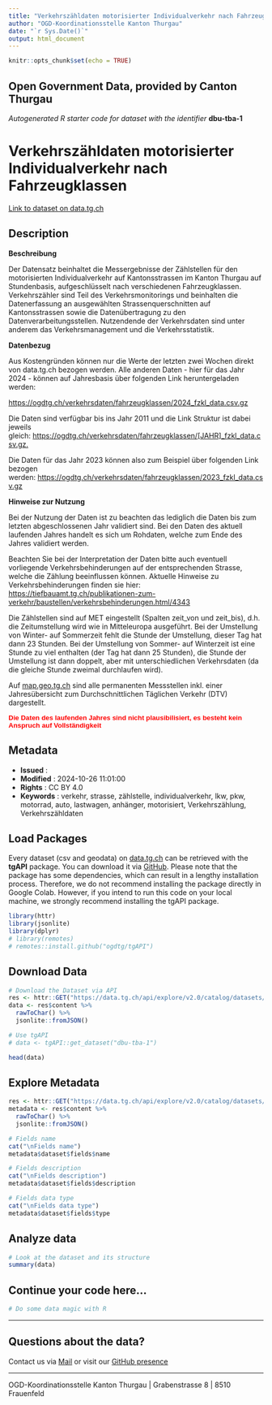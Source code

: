 ```yaml
---
title: "Verkehrszähldaten motorisierter Individualverkehr nach Fahrzeugklassen"
author: "OGD-Koordinationsstelle Kanton Thurgau"
date: "`r Sys.Date()`"
output: html_document
---
```


```r
knitr::opts_chunk$set(echo = TRUE)
```

## Open Government Data, provided by **Canton Thurgau**
*Autogenerated R starter code for dataset with the identifier* **dbu-tba-1**


# **Verkehrszähldaten motorisierter Individualverkehr nach Fahrzeugklassen**

[Link to dataset on data.tg.ch](https://data.tg.ch/explore/dataset/dbu-tba-1/information/)

## Description

<p><b>Beschreibung</b></p> <p>Der Datensatz beinhaltet die Messergebnisse der Zählstellen für den motorisierten Individualverkehr auf Kantonsstrassen im Kanton Thurgau auf Stundenbasis, aufgeschlüsselt nach verschiedenen Fahrzeugklassen.<br>Verkehrszähler sind Teil des Verkehrsmonitorings und beinhalten die Datenerfassung an ausgewählten Strassenquerschnitten auf Kantonsstrassen sowie die Datenübertragung zu den Datenverarbeitungsstellen. Nutzendende der Verkehrsdaten sind unter anderem das Verkehrsmanagement und die Verkehrsstatistik.<br></p><p><b>Datenbezug</b></p> <p>Aus Kostengründen können nur die Werte der letzten zwei Wochen direkt von data.tg.ch bezogen werden. Alle anderen Daten - hier für das Jahr 2024 - können auf Jahresbasis über folgenden Link heruntergeladen werden:<br></p><p><a href='https://ogdtg.ch/verkehrsdaten/fahrzeugklassen/2024_fzkl_data.csv.gz' target='_blank'>https://ogdtg.ch/verkehrsdaten/fahrzeugklassen/2024_fzkl_data.csv.gz</a></p><p>Die Daten sind verfügbar bis ins Jahr 2011 und die Link Struktur ist dabei jeweils gleich: <a href='https://ogdtg.ch/verkehrsdaten/fahrzeugklassen/[JAHR]_fzkl_data.csv.gz.' target='_blank'>https://ogdtg.ch/verkehrsdaten/fahrzeugklassen/[JAHR]_fzkl_data.csv.gz.</a><span style='background-color: rgb(255, 255, 255);'></span></p><p>Die Daten für das Jahr 2023 können also zum Beispiel über folgenden Link bezogen werden: <a href='https://ogdtg.ch/verkehrsdaten/fahrzeugklassen/2023_fzkl_data.csv.gz' target='_blank'>https://ogdtg.ch/verkehrsdaten/fahrzeugklassen/2023_fzkl_data.csv.gz</a><a href='https://ogdtg.ch/verkehrsdaten/fahrzeugklassen/2024_fzkl_data.csv.gz' style='font-family: sans-serif; font-size: 14px; background-color: rgb(255, 255, 255); font-weight: 400;' target='_blank'></a></p><p><b>Hinweise zur Nutzung</b></p><p>Bei der Nutzung der Daten ist zu beachten das lediglich die Daten bis zum letzten abgeschlossenen Jahr validiert sind. Bei den Daten des aktuell laufenden Jahres handelt es sich um Rohdaten, welche zum Ende des Jahres validiert werden.</p><p>Beachten Sie bei der Interpretation der Daten bitte auch eventuell vorliegende Verkehrsbehinderungen auf der entsprechenden Strasse, welche die Zählung beeinflussen können. Aktuelle Hinweise zu Verkehrsbehinderungen finden sie hier:<br><a href='https://tiefbauamt.tg.ch/publikationen-zum-verkehr/baustellen/verkehrsbehinderungen.html/4343' target='_blank'>https://tiefbauamt.tg.ch/publikationen-zum-verkehr/baustellen/verkehrsbehinderungen.html/4343</a></p><p><span style='background-color: rgb(255, 255, 255);'>Die Zählstellen sind auf MET eingestellt (Spalten zeit_von und zeit_bis), d.h. die Zeitumstellung wird wie in Mitteleuropa ausgeführt. Bei der Umstellung von Winter- auf Sommerzeit fehlt die Stunde der Umstellung, dieser Tag hat dann 23 Stunden. Bei der Umstellung von Sommer- auf Winterzeit ist eine Stunde zu viel enthalten (der Tag hat dann 25 Stunden), die Stunde der Umstellung ist dann doppelt, aber mit unterschiedlichen Verkehrsdaten (da die gleiche Stunde zweimal durchlaufen wird).</span></p><p><span style='background-color: rgb(255, 255, 255);'>Auf <a href='https://map.geo.tg.ch/apps/mf-geoadmin3/?lang=de&amp;topic=ech&amp;time=2020&amp;layers=strassenverkehrszaehlung_messdaten&amp;layers_timestamp=20200101&amp;E=2723900.00&amp;N=1269850.00&amp;zoom=0' target='_blank'>map.geo.tg.ch</a> sind alle permanenten Messstellen inkl. einer Jahresübersicht zum Durchschnittlichen Täglichen Verkehr (DTV) dargestellt.</span></p><p><span style='font-weight: bolder;'><span style='font-size: 10pt; font-family: Arial, sans-serif; color: red; background-image: initial; background-position: initial; background-size: initial; background-repeat: initial; background-attachment: initial; background-origin: initial; background-clip: initial;'>Die Daten des laufenden Jahres sind nicht plausibilisiert, es besteht kein Anspruch auf Vollständigkeit</span></span><br></p>

## Metadata

- **Issued**                   : 
- **Modified**                 : 2024-10-26 11:01:00
- **Rights**                   : CC BY 4.0
- **Keywords**                 : verkehr, strasse, zählstelle, individualverkehr, lkw, pkw, motorrad, auto, lastwagen, anhänger, motorisiert, Verkehrszählung, Verkehrszähldaten

## Load Packages

Every dataset (csv and geodata) on [data.tg.ch](https://data.tg.ch/pages/start/) can be retrieved with the **tgAPI** package. You can download it via [GitHub](https://github.com/ogdtg/tgAPI). Please note that the package has some dependencies, which can result in a lengthy installation process. Therefore, we do not recommend installing the package directly in Google Colab. However, if you intend to run this code on your local machine, we strongly recommend installing the tgAPI package.

```r
library(httr)
library(jsonlite)
library(dplyr)
# library(remotes)
# remotes::install.github("ogdtg/tgAPI")

```


## Download Data


```r
# Download the Dataset via API
res <- httr::GET("https://data.tg.ch/api/explore/v2.0/catalog/datasets/dbu-tba-1/exports/json")
data <- res$content %>%
  rawToChar() %>%
  jsonlite::fromJSON()

# Use tgAPI
# data <- tgAPI::get_dataset("dbu-tba-1")

head(data)

```


## Explore Metadata

```r

res <- httr::GET("https://data.tg.ch/api/explore/v2.0/catalog/datasets/dbu-tba-1")
metadata <- res$content %>%
  rawToChar() %>%
  jsonlite::fromJSON()

# Fields name
cat("\nFields name")
metadata$dataset$fields$name

# Fields description
cat("\nFields description")
metadata$dataset$fields$description

# Fields data type
cat("\nFields data type")
metadata$dataset$fields$type

```


## Analyze data

```r

# Look at the dataset and its structure
summary(data)

```


## Continue your code here...


```r
# Do some data magic with R
```

------------------------------------------------------------------------

## Questions about the data?

Contact us via [Mail](mailto:ogd@tg.ch) or visit our [GitHub presence](https://github.com/ogdtg)


------------------------------------------------------------------------

OGD-Koordinationsstelle Kanton Thurgau | Grabenstrasse 8 | 8510 Frauenfeld
